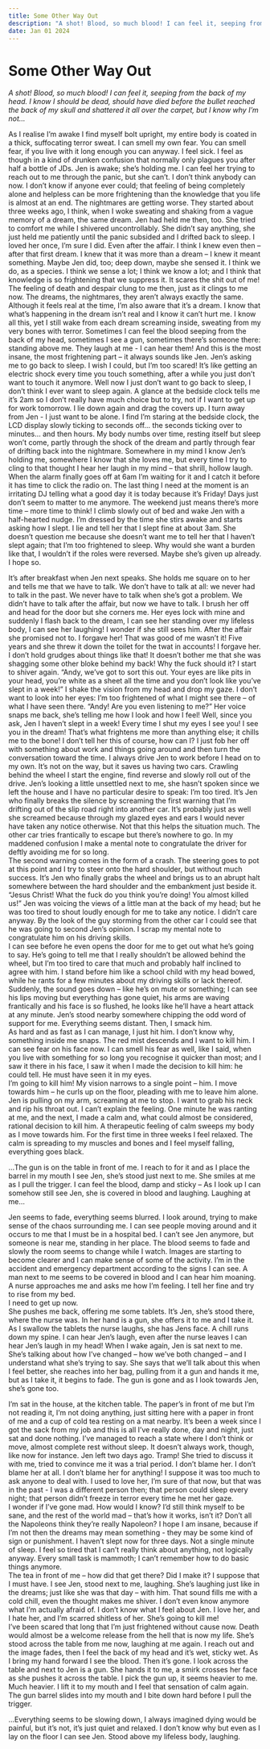 ```yaml
---
title: Some Other Way Out
description: "A shot! Blood, so much blood! I can feel it, seeping from the back of my head. I know I should be dead, should have died before the bullet reached the back of my skull and shattered it all over the carpet, but I know why I’m not…"
date: Jan 01 2024
---
```


# Some Other Way Out

_A shot! Blood, so much blood! I can feel it, seeping from the back of my head. I know I should be dead, should have died before the bullet reached the back of my skull and shattered it all over the carpet, but I know why I’m not…_


As I realise I’m awake I find myself bolt upright, my entire body is coated in a thick, suffocating terror sweat.  I can smell my own fear.  You can smell fear, if you live with it long enough you can anyway.  I feel sick.  I feel as though in a kind of drunken confusion that normally only plagues you after half a bottle of JDs.  Jen is awake; she’s holding me.  I can feel her trying to reach out to me through the panic, but she can’t.  I don’t think anybody can now.  I don’t know if anyone ever could; that feeling of being completely alone and helpless can be more frightening than the knowledge that you life is almost at an end.
The nightmares are getting worse. They started about three weeks ago, I think, when I woke sweating and shaking from a vague memory of a dream, the same dream.  Jen had held me then, too.  She tried to comfort me while I shivered uncontrollably.  She didn’t say anything, she just held me patiently until the panic subsided and I drifted back to sleep.
I loved her once, I’m sure I did.  Even after the affair.
I think I knew even then – after that first dream.  I knew that it was more than a dream – I knew it meant something.  Maybe Jen did, too; deep down, maybe she sensed it.  I think we do, as a species.  I think we sense a lot; I think we know a lot; and I think that knowledge is so frightening that we suppress it.  It scares the shit out of me!  The feeling of death and despair clung to me then, just as it clings to me now. 
The dreams, the nightmares, they aren’t always exactly the same.  Although it feels real at the time, I’m also aware that it’s a dream.  I know that what’s happening in the dream isn’t real and I know it can’t hurt me.  I know all this, yet I still wake from each dream screaming inside, sweating from my very bones with terror.  Sometimes I can feel the blood seeping from the back of my head, sometimes I see a gun, sometimes there’s someone there: standing above me.  They laugh at me - I can hear them!  And this is the most insane, the most frightening part – it always sounds like Jen.
	Jen’s asking me to go back to sleep. I wish I could, but I’m too scared!  It’s like getting an electric shock every time you touch something, after a while you just don’t want to touch it anymore.  Well now I just don’t want to go back to sleep, I don’t think I ever want to sleep again.  A glance at the bedside clock tells me it’s 2am so I don’t really have much choice but to try, not if I want to get up for work tomorrow.  I lie down again and drag the covers up.  I turn away from Jen - I just want to be alone.  I find I’m staring at the bedside clock, the LCD display slowly ticking to seconds off… the seconds ticking over to minutes… and then hours.  My body numbs over time, resting itself but sleep won’t come, partly through the shock of the dream and partly through fear of drifting back into the nightmare.  Somewhere in my mind I know Jen’s holding me, somewhere I know that she loves me, but every time I try to cling to that thought I hear her laugh in my mind – that shrill, hollow laugh.
	When the alarm finally goes off at 6am I’m waiting for it and I catch it before it has time to click the radio on.  The last thing I need at the moment is an irritating DJ telling what a good day it is today because it’s Friday!  Days just don’t seem to matter to me anymore.  The weekend just means there’s more time – more time to think!
I climb slowly out of bed and wake Jen with a half-hearted nudge.  I’m dressed by the time she stirs awake and starts asking how I slept.  I lie and tell her that I slept fine at about 3am.  She doesn’t question me because she doesn’t want me to tell her that I haven’t slept again; that I’m too frightened to sleep.  Why would she want a burden like that, I wouldn’t if the roles were reversed.
Maybe she’s given up already.  I hope so.


It’s after breakfast when Jen next speaks.  She holds me square on to her and tells me that we have to talk.  We don’t have to talk at all: we never had to talk in the past.  We never have to talk when she’s got a problem.  We didn’t have to talk after the affair, but now we have to talk.  I brush her off and head for the door but she corners me.  Her eyes lock with mine and suddenly I flash back to the dream, I can see her standing over my lifeless body, I can see her laughing!
	I wonder if she still sees him.  After the affair she promised not to.  I forgave her!  That was good of me wasn’t it!  Five years and she threw it down the toilet for the twat in accounts!  I forgave her.  I don’t hold grudges about things like that!  It doesn’t bother me that she was shagging some other bloke behind my back!  Why the fuck should it?
	I start to shiver again.
	“Andy, we’ve got to sort this out.  Your eyes are like pits in your head, you’re white as a sheet all the time and you don’t look like you’ve slept in a week!” 
I shake the vision from my head and drop my gaze.  I don’t want to look into her eyes: I’m too frightened of what I might see there – of what I have seen there.
“Andy!  Are you even listening to me?”
Her voice snaps me back, she’s telling me how I look and how I feel!  Well, since you ask, Jen I haven’t slept in a week!  Every time I shut my eyes I see you!  I see you in the dream!  That’s what frightens me more than anything else; it chills me to the bone!  I don’t tell her this of course, how can I?  I just fob her off with something about work and things going around and then turn the conversation toward the time.
	I always drive Jen to work before I head on to my own.  It’s not on the way, but it saves us having two cars.  Crawling behind the wheel I start the engine, find reverse and slowly roll out of the drive.  Jen’s looking a little unsettled next to me, she hasn’t spoken since we left the house and I have no particular desire to speak: I’m too tired.
It’s Jen who finally breaks the silence by screaming the first warning that I’m drifting out of the slip road right into another car.  It’s probably just as well she screamed because through my glazed eyes and ears I would never have taken any notice otherwise.  Not that this helps the situation much.  The other car tries frantically to escape but there’s nowhere to go.  In my maddened confusion I make a mental note to congratulate the driver for deftly avoiding me for so long.  
The second warning comes in the form of a crash.  The steering goes to pot at this point and I try to steer onto the hard shoulder, but without much success.  It’s Jen who finally grabs the wheel and brings us to an abrupt halt somewhere between the hard shoulder and the embankment just beside it.
	“Jesus Christ!  What the fuck do you think you’re doing!  You almost killed us!” 
Jen was voicing the views of a little man at the back of my head; but he was too tired to shout loudly enough for me to take any notice.  I didn’t care anyway.  By the look of the guy storming from the other car I could see that he was going to second Jen’s opinion.
I scrap my mental note to congratulate him on his driving skills.  
I can see before he even opens the door for me to get out what he’s going to say.  He’s going to tell me that I really shouldn’t be allowed behind the wheel, but I’m too tired to care that much and probably half inclined to agree with him.
	I stand before him like a school child with my head bowed, while he rants for a few minutes about my driving skills or lack thereof.  Suddenly, the sound goes down – like he’s on mute or something; I can see his lips moving but everything has gone quiet, his arms are waving frantically and his face is so flushed, he looks like he’ll have a heart attack at any minute.  Jen’s stood nearby somewhere chipping the odd word of support for me.
	Everything seems distant.
	Then, I smack him.  
As hard and as fast as I can manage, I just hit him.  I don’t know why, something inside me snaps.  The red mist descends and I want to kill him.  I can see fear on his face now.  I can smell his fear as well, like I said, when you live with something for so long you recognise it quicker than most; and I saw it there in his face, I saw it when I made the decision to kill him: he could tell.  He must have seen it in my eyes.  
I’m going to kill him!  My vision narrows to a single point – him.
	I move towards him – he curls up on the floor, pleading with me to leave him alone.  Jen is pulling on my arm, screaming at me to stop.  I want to grab his neck and rip his throat out.  I can’t explain the feeling.  One minute he was ranting at me, and the next, I made a calm and, what could almost be considered, rational decision to kill him.
	A therapeutic feeling of calm sweeps my body as I move towards him.  For the first time in three weeks I feel relaxed.  The calm is spreading to my muscles and bones and I feel myself falling, everything goes black.


…The gun is on the table in front of me.  I reach to for it and as I place the barrel in my mouth I see Jen, she’s stood just next to me.  She smiles at me as I pull the trigger.  I can feel the blood, damp and sticky – As I look up I can somehow still see Jen, she is covered in blood and laughing.  Laughing at me…


Jen seems to fade, everything seems blurred.  I look around, trying to make sense of the chaos surrounding me.  I can see people moving around and it occurs to me that I must be in a hospital bed.  I can’t see Jen anymore, but someone is near me, standing in her place.  The blood seems to fade and slowly the room seems to change while I watch.  Images are starting to become clearer and I can make sense of some of the activity.  I’m in the accident and emergency department according to the signs I can see.  A man next to me seems to be covered in blood and I can hear him moaning.  A nurse approaches me and asks me how I’m feeling.  I tell her fine and try to rise from my bed.  
I need to get up now.  
She pushes me back, offering me some tablets.  It’s Jen, she’s stood there, where the nurse was.  In her hand is a gun, she offers it to me and I take it.  As I swallow the tablets the nurse laughs, she has Jens face.  A chill runs down my spine.  I can hear Jen’s laugh, even after the nurse leaves I can hear Jen’s laugh in my head!
	When I wake again, Jen is sat next to me. She’s talking about how I’ve changed – how we’ve both changed – and I understand what she’s trying to say. She says that we’ll talk about this when I feel better, she reaches into her bag, pulling from it a gun and hands it me, but as I take it, it begins to fade.  The gun is gone and as I look towards Jen, she’s gone too. 


I’m sat in the house, at the kitchen table.  The paper’s in front of me but I’m not reading it, I’m not doing anything, just sitting here with a paper in front of me and a cup of cold tea resting on a mat nearby.  It’s been a week since I got the sack from my job and this is all I’ve really done, day and night, just sat and done nothing.  I’ve managed to reach a state where I don’t think or move, almost complete rest without sleep. It doesn’t always work, though, like now for instance.
Jen left two days ago. 
Tramp!
She tried to discuss it with me, tried to convince me it was a trial period.  I don’t blame her.  I don’t blame her at all.  I don’t blame her for anything!  I suppose it was too much to ask anyone to deal with.  I used to love her, I’m sure of that now, but that was in the past - I was a different person then; that person could sleep every night; that person didn’t freeze in terror every time he met her gaze.  
I wonder if I’ve gone mad.  How would I know?  I’d still think myself to be sane, and the rest of the world mad – that’s how it works, isn’t it?  Don’t all the Napoleons think they’re really Napoleon?  I hope I am insane, because if I’m not then the dreams may mean something - they may be some kind of sign or punishment.
	I haven’t slept now for three days.  Not a single minute of sleep.  I feel so tired that I can’t really think about anything, not logically anyway.  Every small task is mammoth; I can’t remember how to do basic things anymore.  
The tea in front of me – how did that get there?  Did I make it?  I suppose that I must have.
I see Jen, stood next to me, laughing.  She’s laughing just like in the dreams; just like she was that day – with him.  That sound fills me with a cold chill, even the thought makes me shiver.  I don’t even know anymore what I’m actually afraid of.  I don’t know what I feel about Jen.  I love her, and I hate her, and I’m scarred shitless of her.  She’s going to kill me!  
I’ve been scared that long that I’m just frightened without cause now.  Death would almost be a welcome release from the hell that is now my life.
	She’s stood across the table from me now, laughing at me again.  I reach out and the image fades, then I feel the back of my head and it’s wet, sticky wet.  As I bring my hand forward I see the blood.  Then it’s gone.  I look across the table and next to Jen is a gun.  She hands it to me, a smirk crosses her face as she pushes it across the table.
	I pick the gun up, it seems heavier to me. 
Much heavier. 
I lift it to my mouth and I feel that sensation of calm again.  The gun barrel slides into my mouth and I bite down hard before I pull the trigger.


…Everything seems to be slowing down, I always imagined dying would be painful, but it’s not, it’s just quiet and relaxed.  I don’t know why but even as I lay on the floor I can see Jen.  Stood above my lifeless body, laughing.






